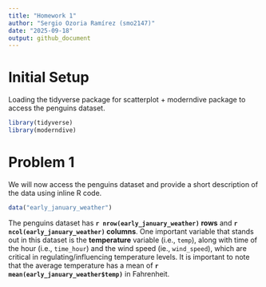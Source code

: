 ```yaml
---
title: "Homework 1"
author: "Sergio Ozoria Ramírez (smo2147)"
date: "2025-09-18"
output: github_document
---
```


# Initial Setup

Loading the tidyverse package for scatterplot + moderndive package to access the penguins dataset.

```r
library(tidyverse)
library(moderndive)
```

# Problem 1

We will now access the penguins dataset and provide a short description of the data using inline R code.

```r
data("early_january_weather")
```

The penguins dataset has **`r nrow(early_january_weather)` rows** and **`r ncol(early_january_weather)` columns**. One important variable that stands out in this dataset is the **temperature** variable (i.e., `temp`), along with time of the hour (i.e., `time_hour`) and the wind speed (ie., `wind_speed`), which are critical in regulating/influencing temperature levels. It is important to note that the average temperature has a mean of **`r mean(early_january_weather$temp)`** in Fahrenheit. 
